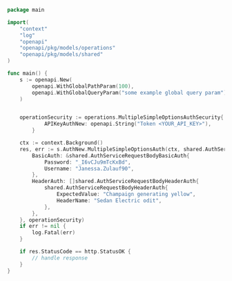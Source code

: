 ```go showLineNumbers copy filename="Multiple Simple Options Auth usage example"
package main

import(
	"context"
	"log"
	"openapi"
	"openapi/pkg/models/operations"
	"openapi/pkg/models/shared"
)

func main() {
    s := openapi.New(
        openapi.WithGlobalPathParam(100),
        openapi.WithGlobalQueryParam("some example global query param"),
    )


    operationSecurity := operations.MultipleSimpleOptionsAuthSecurity{
            APIKeyAuthNew: openapi.String("Token <YOUR_API_KEY>"),
        }

    ctx := context.Background()
    res, err := s.AuthNew.MultipleSimpleOptionsAuth(ctx, shared.AuthServiceRequestBody{
        BasicAuth: &shared.AuthServiceRequestBodyBasicAuth{
            Password: "_I6vCJu9mTcKxBd",
            Username: "Janessa.Zulauf90",
        },
        HeaderAuth: []shared.AuthServiceRequestBodyHeaderAuth{
            shared.AuthServiceRequestBodyHeaderAuth{
                ExpectedValue: "Champaign generating yellow",
                HeaderName: "Sedan Electric odit",
            },
        },
    }, operationSecurity)
    if err != nil {
        log.Fatal(err)
    }

    if res.StatusCode == http.StatusOK {
        // handle response
    }
}
```
